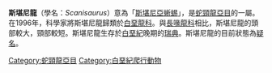 {{Automatic taxobox
| taxon = Scanisaurus
| image = 
| image_caption = 
| authority = 
}}
'''斯堪尼龍'''（學名：''Scanisaurus''）意為「[[斯堪尼亞|斯堪尼亞]][[蜥蜴|蜥蜴]]」，是[[蛇頸龍亞目|蛇頸龍亞目]]的一屬。在1996年，科學家將斯堪尼龍歸類於[[白堊龍科|白堊龍科]]。與[[長喙龍科|長喙龍科]]相比，斯堪尼龍的頭部較大，頸部較短。斯堪尼龍生存於[[白堊紀|白堊紀]]晚期的[[瑞典|瑞典]]。斯堪尼龍的目前狀態為[[疑名|疑名]]。

{{Taxonbar|from=Q7430040}}

[[Category:蛇頸龍亞目|Category:蛇頸龍亞目]]
[[Category:白堊紀爬行動物|Category:白堊紀爬行動物]]